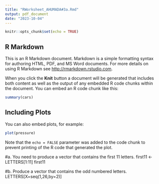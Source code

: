 ```yaml
---
title: "RWorksheet_AHUMADA#3a.Rmd"
output: pdf_document
date: "2023-10-04"
---
```


```r
knitr::opts_chunk$set(echo = TRUE)
```

## R Markdown

This is an R Markdown document. Markdown is a simple formatting syntax for authoring HTML, PDF, and MS Word documents. For more details on using R Markdown see <http://rmarkdown.rstudio.com>.

When you click the **Knit** button a document will be generated that includes both content as well as the output of any embedded R code chunks within the document. You can embed an R code chunk like this:

```r
summary(cars)
```

## Including Plots

You can also embed plots, for example:

```r
plot(pressure)
```

Note that the `echo = FALSE` parameter was added to the code chunk to prevent printing of the R code that generated the plot.

#a. You need to produce a vector that contains the first 11 letters.
first11 <-LETTERS[1:11]
first11

#b. Produce a vector that contains the odd numbered letters.
LETTERS[X=seq(1,26,by=2)]



